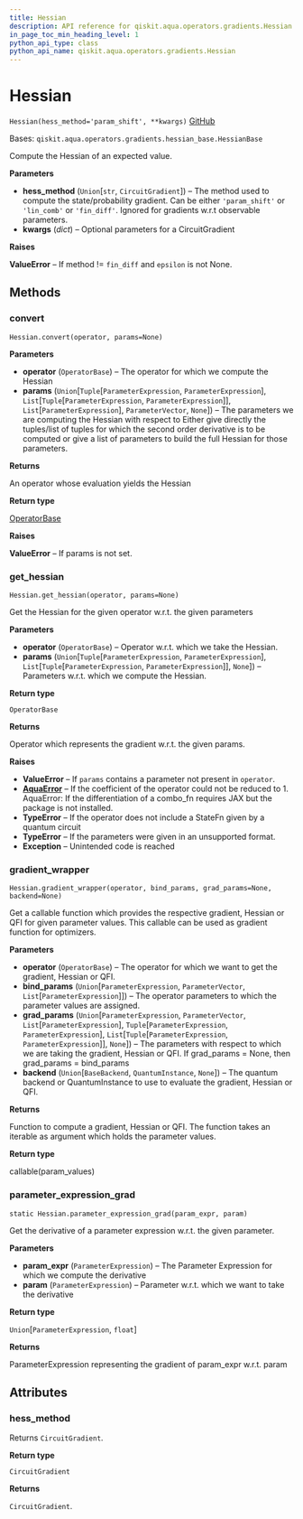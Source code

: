 ```yaml
---
title: Hessian
description: API reference for qiskit.aqua.operators.gradients.Hessian
in_page_toc_min_heading_level: 1
python_api_type: class
python_api_name: qiskit.aqua.operators.gradients.Hessian
---
```


# Hessian

<span id="qiskit.aqua.operators.gradients.Hessian" />

`Hessian(hess_method='param_shift', **kwargs)` [GitHub](https://github.com/qiskit-community/qiskit-aqua/tree/stable/0.9/qiskit/aqua/operators/gradients/hessian.py "view source code")

Bases: `qiskit.aqua.operators.gradients.hessian_base.HessianBase`

Compute the Hessian of an expected value.

**Parameters**

*   **hess\_method** (`Union`\[`str`, `CircuitGradient`]) – The method used to compute the state/probability gradient. Can be either `'param_shift'` or `'lin_comb'` or `'fin_diff'`. Ignored for gradients w\.r.t observable parameters.
*   **kwargs** (*dict*) – Optional parameters for a CircuitGradient

**Raises**

**ValueError** – If method != `fin_diff` and `epsilon` is not None.

## Methods

### convert

<span id="qiskit.aqua.operators.gradients.Hessian.convert" />

`Hessian.convert(operator, params=None)`

**Parameters**

*   **operator** (`OperatorBase`) – The operator for which we compute the Hessian
*   **params** (`Union`\[`Tuple`\[`ParameterExpression`, `ParameterExpression`], `List`\[`Tuple`\[`ParameterExpression`, `ParameterExpression`]], `List`\[`ParameterExpression`], `ParameterVector`, `None`]) – The parameters we are computing the Hessian with respect to Either give directly the tuples/list of tuples for which the second order derivative is to be computed or give a list of parameters to build the full Hessian for those parameters.

**Returns**

An operator whose evaluation yields the Hessian

**Return type**

[OperatorBase](qiskit.aqua.operators.OperatorBase "qiskit.aqua.operators.OperatorBase")

**Raises**

**ValueError** – If params is not set.

### get\_hessian

<span id="qiskit.aqua.operators.gradients.Hessian.get_hessian" />

`Hessian.get_hessian(operator, params=None)`

Get the Hessian for the given operator w\.r.t. the given parameters

**Parameters**

*   **operator** (`OperatorBase`) – Operator w\.r.t. which we take the Hessian.
*   **params** (`Union`\[`Tuple`\[`ParameterExpression`, `ParameterExpression`], `List`\[`Tuple`\[`ParameterExpression`, `ParameterExpression`]], `None`]) – Parameters w\.r.t. which we compute the Hessian.

**Return type**

`OperatorBase`

**Returns**

Operator which represents the gradient w\.r.t. the given params.

**Raises**

*   **ValueError** – If `params` contains a parameter not present in `operator`.
*   [**AquaError**](qiskit.aqua.AquaError "qiskit.aqua.AquaError") – If the coefficient of the operator could not be reduced to 1. AquaError: If the differentiation of a combo\_fn requires JAX but the package is not installed.
*   **TypeError** – If the operator does not include a StateFn given by a quantum circuit
*   **TypeError** – If the parameters were given in an unsupported format.
*   **Exception** – Unintended code is reached

### gradient\_wrapper

<span id="qiskit.aqua.operators.gradients.Hessian.gradient_wrapper" />

`Hessian.gradient_wrapper(operator, bind_params, grad_params=None, backend=None)`

Get a callable function which provides the respective gradient, Hessian or QFI for given parameter values. This callable can be used as gradient function for optimizers.

**Parameters**

*   **operator** (`OperatorBase`) – The operator for which we want to get the gradient, Hessian or QFI.
*   **bind\_params** (`Union`\[`ParameterExpression`, `ParameterVector`, `List`\[`ParameterExpression`]]) – The operator parameters to which the parameter values are assigned.
*   **grad\_params** (`Union`\[`ParameterExpression`, `ParameterVector`, `List`\[`ParameterExpression`], `Tuple`\[`ParameterExpression`, `ParameterExpression`], `List`\[`Tuple`\[`ParameterExpression`, `ParameterExpression`]], `None`]) – The parameters with respect to which we are taking the gradient, Hessian or QFI. If grad\_params = None, then grad\_params = bind\_params
*   **backend** (`Union`\[`BaseBackend`, `QuantumInstance`, `None`]) – The quantum backend or QuantumInstance to use to evaluate the gradient, Hessian or QFI.

**Returns**

Function to compute a gradient, Hessian or QFI. The function takes an iterable as argument which holds the parameter values.

**Return type**

callable(param\_values)

### parameter\_expression\_grad

<span id="qiskit.aqua.operators.gradients.Hessian.parameter_expression_grad" />

`static Hessian.parameter_expression_grad(param_expr, param)`

Get the derivative of a parameter expression w\.r.t. the given parameter.

**Parameters**

*   **param\_expr** (`ParameterExpression`) – The Parameter Expression for which we compute the derivative
*   **param** (`ParameterExpression`) – Parameter w\.r.t. which we want to take the derivative

**Return type**

`Union`\[`ParameterExpression`, `float`]

**Returns**

ParameterExpression representing the gradient of param\_expr w\.r.t. param

## Attributes

<span id="qiskit.aqua.operators.gradients.Hessian.hess_method" />

### hess\_method

Returns `CircuitGradient`.

**Return type**

`CircuitGradient`

**Returns**

`CircuitGradient`.

